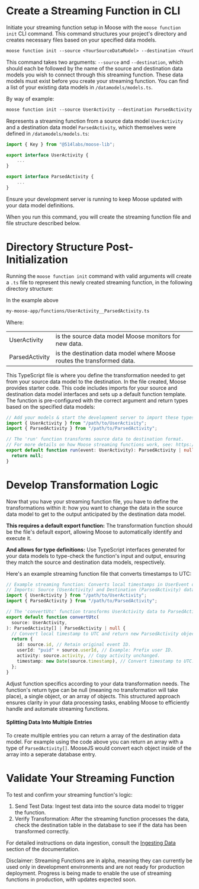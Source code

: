 
# Create a Streaming Function in CLI

Initiate your streaming function setup in Moose with the `moose function init` CLI command. This
command structures your project's directory and creates necessary files based on
your specified data models.

```txt filename="Terminal" copy
moose function init --source <YourSourceDataModel> --destination <YourDestinationDataModel>
```

This command takes two arguments: `--source` and `--destination`, which should
each be followed by the name of the source and destination data models you wish
to connect through this streaming function. These data models must exist before you create
your streaming function. You can find a list of your existing data models in
`/datamodels/models.ts`.

By way of example:

```txt filename="Terminal" copy
moose function init --source UserActivity --destination ParsedActivity
```

Represents a streaming function from a source data model `UserActivity` and
a destination data model `ParsedActivity`, which themselves were defined in
`/datamodels/models.ts`:

```ts filename="models.ts"
import { Key } from "@514labs/moose-lib";

export interface UserActivity {
    ...
}

export interface ParsedActivity {
    ...
}
```

Ensure your development server is running to keep Moose updated with your data
model definitions.

When you run this command, you will create the streaming function file and
file structure described below.

# Directory Structure Post-Initialization

Running the `moose function init` command with valid arguments will create a
`.ts` file to represent this newly created streaming function, in the following
directory structure:

<FileTree>
  <FileTree.Folder name="my-moose-app" defaultOpen>
    <FileTree.Folder name="functions" defaultOpen>
      <FileTree.File name="UserActivity__ParsedActivity.ts" />
    </FileTree.Folder>
  </FileTree.Folder>
</FileTree>

In the example above

```txt filename="Terminal"
my-moose-app/functions/UserActivity__ParsedActivity.ts
```

Where:

|                |                                                                        |
| -------------- | ---------------------------------------------------------------------- |
| UserActivity   | is the source data model Moose monitors for new data.                  |
| ParsedActivity | is the destination data model where Moose routes the transformed data. |

This TypeScript file is where you define the
transformation needed to get from your source data model to the destination.
In the file created, Moose provides starter code. This code includes
imports for your source and destination data model interfaces and sets up a
default function template. The function is pre-configured with the correct
argument and return types based on the specified data models:

```ts filename="UserActivity__ParsedActivity.ts" copy {2-3,7}
// Add your models & start the development server to import these types
import { UserActivity } from "/path/to/UserActivity";
import { ParsedActivity } from "/path/to/ParsedActivity";

// The 'run' function transforms source data to destination format.
// For more details on how Moose streaming functions work, see: https://docs.moosejs.com
export default function run(event: UserActivity): ParsedActivity | null {
  return null;
}
```

# Develop Transformation Logic

Now that you have your streaming function file, you have to define the
transformations within it: how you want to change the data in the source data
model to get to the output anticipated by the destination data model.

**This requires a default export function:** The transformation function should
be the file's default export, allowing Moose to automatically identify and
execute it.

**And allows for type definitions:** Use TypeScript interfaces generated for
your data models to type-check the function's input and output, ensuring they
match the source and destination data models, respectively.

Here's an example streaming function file that converts timestamps to UTC:

```ts filename="UserActivity__ParsedActivity" copy {3-4,8}
// Example streaming function: Converts local timestamps in UserEvent data to UTC.
// Imports: Source (UserActivity) and Destination (ParsedActivity) data models.
import { UserActivity } from "/path/to/UserActivity";
import { ParsedActivity } from "/path/to/ParsedActivity";

// The 'convertUtc' function transforms UserActivity data to ParsedActivity format.
export default function convertUtc(
  source: UserActivity,
): ParsedActivity[] | ParsedActivity | null {
  // Convert local timestamp to UTC and return new ParsedActivity object.
  return {
    id: source.id, // Retain original event ID.
    userId: "puid" + source.userId, // Example: Prefix user ID.
    activity: source.activity, // Copy activity unchanged.
    timestamp: new Date(source.timestamp), // Convert timestamp to UTC.
  };
}
```

Adjust function specifics according to your data transformation needs. The
function's return type can be null (meaning no transformation will take place),
a single object, or an array of objects. This structured approach ensures
clarity in your data processing tasks, enabling Moose to efficiently handle and
automate streaming functions.

#### Splitting Data Into Multiple Entries

To create multiple entries you can return a array of the destination data model.
For example using the code above you can return an array with a type of `ParsedActivity[]`.
MooseJS would convert each object inside of the array into a seperate database entry.

# Validate Your Streaming Function

To test and confirm your streaming function's logic:

1. Send Test Data: Ingest test data into the source data model to trigger the function.
2. Verify Transformation: After the streaming function processes the data, check the
   destination table in the database to see if the data has been transformed correctly.

For detailed instructions on data ingestion, consult the
[Ingesting Data](../data-models/capture-data.mdx) section of the documentation.

<Callout type="info" emoji="ℹ️">
  Disclaimer: Streaming Functions are in alpha, meaning they can currently be
  used only in development environments and are not ready for production
  deployment. Progress is being made to enable the use of streaming functions in
  production, with updates expected soon.
</Callout>
